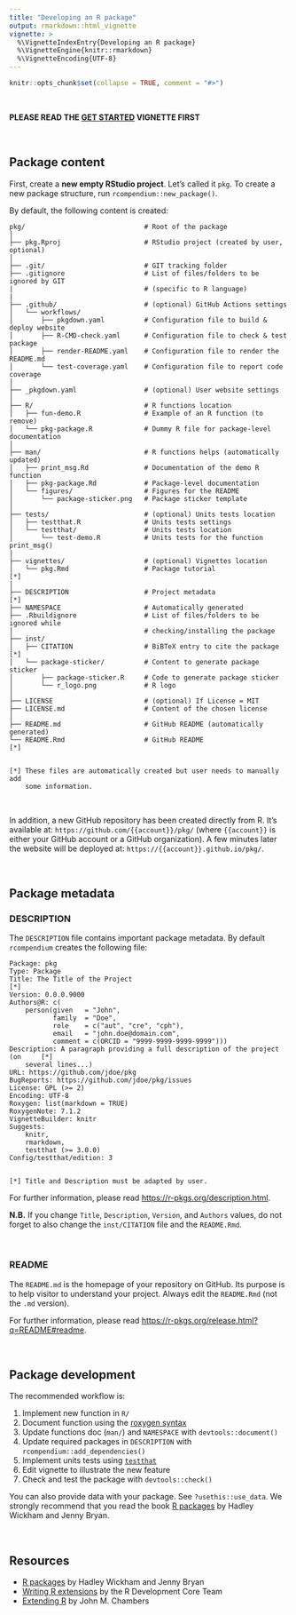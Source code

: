 ```yaml
---
title: "Developing an R package"
output: rmarkdown::html_vignette
vignette: >
  %\VignetteIndexEntry{Developing an R package}
  %\VignetteEngine{knitr::rmarkdown}
  %\VignetteEncoding{UTF-8}
---
```




```r
knitr::opts_chunk$set(collapse = TRUE, comment = "#>")
```



<br />



**PLEASE READ THE
[GET STARTED](https://frbcesab.github.io/rcompendium/articles/rcompendium.html) VIGNETTE FIRST**



<br />



## Package content

First, create a **new empty RStudio project**. Let's called it `pkg`. 
To create a new package structure, run `rcompendium::new_package()`.

By default, the following content is created:

```
pkg/                              # Root of the package
│
├── pkg.Rproj                     # RStudio project (created by user, optional)
│
├── .git/                         # GIT tracking folder
├── .gitignore                    # List of files/folders to be ignored by GIT
|                                 # (specific to R language)
|
├── .github/                      # (optional) GitHub Actions settings
│   └── workflows/
│       ├── pkgdown.yaml          # Configuration file to build & deploy website
│       ├── R-CMD-check.yaml      # Configuration file to check & test package
│       ├── render-README.yaml    # Configuration file to render the README.md
│       └── test-coverage.yaml    # Configuration file to report code coverage
│
├── _pkgdown.yaml                 # (optional) User website settings
│
├── R/                            # R functions location
│   ├── fun-demo.R                # Example of an R function (to remove)
│   └── pkg-package.R             # Dummy R file for package-level documentation
│
├── man/                          # R functions helps (automatically updated)
│   ├── print_msg.Rd              # Documentation of the demo R function
│   ├── pkg-package.Rd            # Package-level documentation
│   └── figures/                  # Figures for the README 
│       └── package-sticker.png   # Package sticker template
│
├── tests/                        # (optional) Units tests location
│   ├── testthat.R                # Units tests settings
│   └── testthat/                 # Units tests location
│       └── test-demo.R           # Units tests for the function print_msg()
|
├── vignettes/                    # (optional) Vignettes location
│   └── pkg.Rmd                   # Package tutorial                         [*]
│
├── DESCRIPTION                   # Project metadata                         [*]
├── NAMESPACE                     # Automatically generated
├── .Rbuildignore                 # List of files/folders to be ignored while 
│                                 # checking/installing the package
├── inst/
│   ├── CITATION                  # BiBTeX entry to cite the package         [*]
│   └── package-sticker/          # Content to generate package sticker
│       ├── package-sticker.R     # Code to generate package sticker
│       └── r_logo.png            # R logo
│
├── LICENSE                       # (optional) If License = MIT
├── LICENSE.md                    # Content of the chosen license
│
├── README.md                     # GitHub README (automatically generated)
└── README.Rmd                    # GitHub README                            [*]


[*] These files are automatically created but user needs to manually add 
    some information.
```

<br />

In addition, a new GitHub repository has been created directly from R. It's available
at: `https://github.com/{{account}}/pkg/` (where `{{account}}` is either your GitHub
account or a GitHub organization). A few minutes later the website will be deployed
at: `https://{{account}}.github.io/pkg/`.



<br />



## Package metadata

### DESCRIPTION

The `DESCRIPTION` file contains important package metadata. By default `rcompendium`
creates the following file:


```
Package: pkg
Type: Package
Title: The Title of the Project                                              [*]
Version: 0.0.0.9000
Authors@R: c(
    person(given   = "John",
           family  = "Doe",
           role    = c("aut", "cre", "cph"),
           email   = "john.doe@domain.com",
           comment = c(ORCID = "9999-9999-9999-9999")))
Description: A paragraph providing a full description of the project (on     [*] 
    several lines...)
URL: https://github.com/jdoe/pkg
BugReports: https://github.com/jdoe/pkg/issues
License: GPL (>= 2)
Encoding: UTF-8
Roxygen: list(markdown = TRUE)
RoxygenNote: 7.1.2
VignetteBuilder: knitr
Suggests: 
    knitr,
    rmarkdown,
    testthat (>= 3.0.0)
Config/testthat/edition: 3


[*] Title and Description must be adapted by user.
```

For further information, please read [https://r-pkgs.org/description.html](https://r-pkgs.org/description.html).

**N.B.** If you change `Title`, `Description`, `Version`, and `Authors` values, do not forget to
also change the `inst/CITATION` file and the `README.Rmd`.



<br />



### README

The `README.md` is the homepage of your repository on GitHub. Its purpose is to 
help visitor to understand your project. Always edit the `README.Rmd` (not the 
`.md` version).

For further information, please read 
[https://r-pkgs.org/release.html?q=README#readme](https://r-pkgs.org/release.html?q=README#readme).



<br />



## Package development

The recommended workflow is:

1. Implement new function in `R/`
2. Document function using the [roxygen syntax](https://roxygen2.r-lib.org/articles/roxygen2.html)
3. Update functions doc (`man/`) and `NAMESPACE` with `devtools::document()`
4. Update required packages in `DESCRIPTION` with `rcompendium::add_dependencies()`
5. Implement units tests using [`testthat`](https://testthat.r-lib.org/)
6. Edit vignette to illustrate the new feature
7. Check and test the package with `devtools::check()`

You can also provide data with your package. See `?usethis::use_data`. We 
strongly recommend that you read the book [R packages](https://r-pkgs.org/) by 
Hadley Wickham and Jenny Bryan.



<br />



## Resources

- [R packages](https://r-pkgs.org/) by Hadley Wickham and Jenny Bryan
- [Writing R extensions](https://cran.r-project.org/doc/manuals/r-release/R-exts.html) by
the R Development Core Team
- [Extending R](https://www.taylorfrancis.com/books/mono/10.1201/9781315381305/extending-john-chambers) by
John M. Chambers

